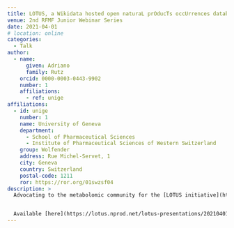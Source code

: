 ```yaml
---
title: LOTUS, a Wikidata hosted open naturaL prOducTs occUrrences databaSe
venue: 2nd RFMF Junior Webinar Series
date: 2021-04-01
# location: online
categories:
  - Talk
author:
  - name:
      given: Adriano
      family: Rutz
    orcid: 0000-0003-0443-9902
    number: 1
    affiliations:
      - ref: unige
affiliations:
  - id: unige
    number: 1
    name: University of Geneva
    department:
      - School of Pharmaceutical Sciences
      - Institute of Pharmaceutical Sciences of Western Switzerland
    group: Wolfender
    address: Rue Michel-Servet, 1
    city: Geneva
    country: Switzerland
    postal-code: 1211
    ror: https://ror.org/01swzsf04
description: >
  Advocating to the metabolomic community for the [LOTUS initiative](https://lotus.nprod.net/).


  Available [here](https://lotus.nprod.net/lotus-presentations/20210401_rfmf/index.html).
---
```

